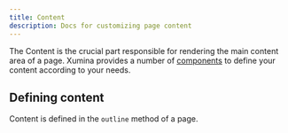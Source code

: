 ```yaml
---
title: Content
description: Docs for customizing page content
---
```


The Content is the crucial part responsible for rendering the main content area of a page. Xumina provides a number of [components](/components) to define your content according to your needs.

## Defining content

Content is defined in the `outline` method of a page.
